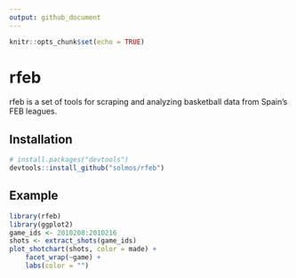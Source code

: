 ```yaml
---
output: github_document
---
```


```r
knitr::opts_chunk$set(echo = TRUE)
```

# rfeb

rfeb is a set of tools for scraping and analyzing basketball data from Spain's FEB leagues.

## Installation

```r
# install.packages("devtools")
devtools::install_github("solmos/rfeb")
```

## Example

```r
library(rfeb)
library(ggplot2)
game_ids <- 2010208:2010216
shots <- extract_shots(game_ids)
plot_shotchart(shots, color = made) +
    facet_wrap(~game) +
    labs(color = "")
```

